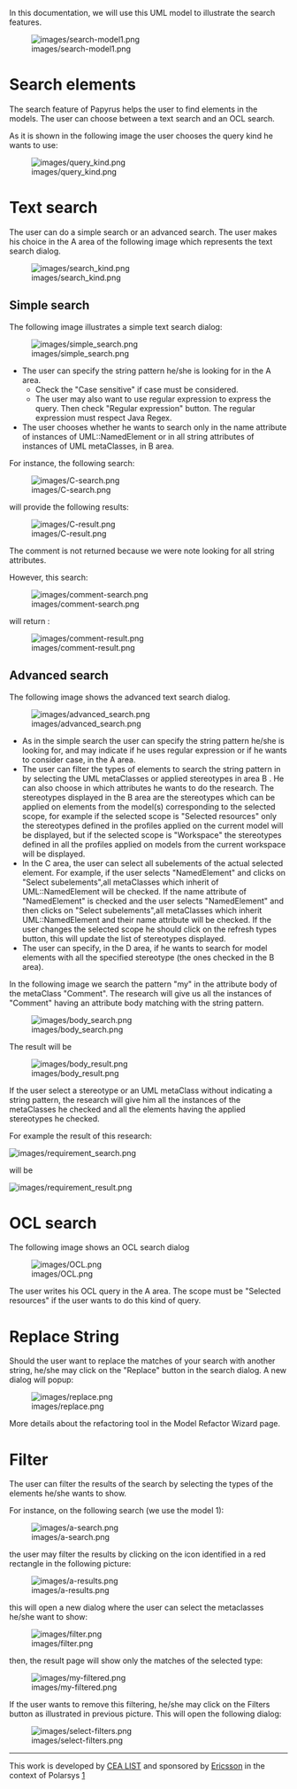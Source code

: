 In this documentation, we will use this UML model to illustrate the search features. 

[[Image:images/search-model1.png]]

=Search elements=
The search feature of Papyrus helps the user to find elements in the models. The user can choose between a text search and an OCL search.

As it is shown in the following image the user chooses the query kind he wants to use: 

[[Image:images/query_kind.png]] 

=Text search=

The user can do a simple search or an advanced search.
The user makes his choice in the A area of the following image which represents the text search dialog.

[[Image:images/search_kind.png]] 

==Simple search==
The following image illustrates a simple text search dialog:

[[Image:images/simple_search.png]] 

* The user can specify the string pattern he/she is looking for in the A area. 
** Check the "Case sensitive" if case must be considered. 
** The user may also want to use regular expression to express the query. Then check "Regular expression" button. The regular expression must respect Java Regex.
*The user chooses whether he wants to search only in the name attribute of instances of UML::NamedElement or in all string attributes of instances of UML metaClasses, in B area.

For instance, the following search: 

[[Image:images/C-search.png]]

will provide the following results: 

[[Image:images/C-result.png]]

The comment is not returned because we were note looking for all string attributes. 

However, this search:

[[Image:images/comment-search.png]]

will return : 

[[Image:images/comment-result.png]]

==Advanced search==
The following image shows the advanced text search dialog.

[[Image:images/advanced_search.png]]

* As in the simple search the user can specify the string pattern he/she is looking for, and may indicate if he uses regular expression or if he wants to consider case, in the A area. 
* The user can filter the types of elements to search the string pattern in by selecting the UML metaClasses or applied stereotypes in area B . He can also choose in which attributes he wants to do the research. The stereotypes displayed in the B area are the stereotypes which can be applied on elements from the model(s) corresponding to the selected scope, for example if the selected scope is "Selected resources" only the stereotypes defined in the profiles applied on the current model will be displayed, but if the selected scope is "Workspace" the stereotypes defined in all the profiles applied on models from the current workspace will be displayed.
* In the C area, the user can select all subelements of the actual selected element. For example, if the user selects "NamedElement" and clicks on "Select subelements",all metaClasses which inherit of UML::NamedElement will be checked. If the name attribute of "NamedElement" is checked and the user selects "NamedElement" and then clicks on "Select subelements",all metaClasses which inherit UML::NamedElement and their name attribute will be checked.    If the user changes the selected scope he should click on the refresh types button, this will update the list of stereotypes displayed.
*The user can specify, in the D area, if he wants to search for model elements with all the specified stereotype (the ones checked in the B area).



In the following image we search the pattern "my"  in the attribute body of the metaClass "Comment". The research will give us all the instances of "Comment" having an attribute body matching with the string pattern. 

[[Image:images/body_search.png]]

The result will be

[[Image:images/body_result.png]]


If the user select a stereotype or an UML metaClass without indicating a string pattern, the research will give him all the instances of the metaClasses he checked and all the elements having the applied stereotypes he checked.

For example the result of this research:

 [[Image:images/requirement_search.png]]
 
will be
 
 [[Image:images/requirement_result.png]]
 
=OCL search=
    
The following image shows an OCL search dialog

[[Image:images/OCL.png]]

The user writes his OCL query in the A area.
The scope must be "Selected resources" if the user wants to do this kind of query.


=Replace String=
Should the user want to replace the matches of your search with another string, he/she may click on the "Replace" button in the search dialog. A new dialog will popup:

[[Image:images/replace.png]]

More details about the refactoring tool in the Model Refactor Wizard page.

=Filter=
The user can filter the results of the search by selecting the types of the elements he/she wants to show.

For instance, on the following search (we use the model 1): 

[[Image:images/a-search.png]]

the user may filter the results by clicking on the icon identified in a red rectangle in the following picture: 

[[Image:images/a-results.png]]

this will open a new dialog where the user can select the metaclasses he/she want to show: 

[[Image:images/filter.png]]

then, the result page will show only the matches of the selected type: 

[[Image:images/my-filtered.png]]

If the user wants to remove this filtering, he/she may click on the Filters button as illustrated in previous picture. This will open the following dialog: 

[[Image:images/select-filters.png]]

----
This work is developed by [http://www-list.cea.fr CEA LIST] and sponsored by [http://www.ericsson.com Ericsson] in the context of Polarsys [http://wiki.eclipse.org/Polarsys]

